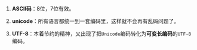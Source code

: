 1. **ASCII码**：8位，7位有效。

2. **unicode**：所有语言都统一到一套编码里，这样就不会再有乱码问题了。

3. **UTF-8**：本着节约的精神，又出现了把`Unicode`编码转化为**可变长编码**的`UTF-8`编码。



